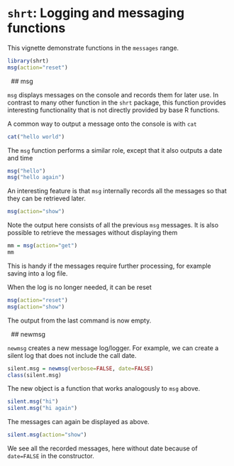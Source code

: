 # `shrt`: Logging and messaging functions

This vignette demonstrate functions in the `messages` range. 

```r
library(shrt)
msg(action="reset")
```




&nbsp;
## msg

`msg` displays messages on the console and records them for later use. In contrast to many other function in the `shrt` package, this function provides interesting functionality that is not directly provided by base R functions. 

A common way to output a message onto the console is with `cat`

```r
cat("hello world")
```

The `msg` function performs a similar role, except that it also outputs a date and time

```r
msg("hello")
msg("hello again")
```

An interesting feature is that `msg` internally records all the messages so that they can be retrieved later. 

```r
msg(action="show")
```

Note the output here consists of all the previous `msg` messages. It is also possible to retrieve the messages without displaying them

```r
mm = msg(action="get")
mm
```

This is handy if the messages require further processing, for example saving into a log file. 

When the log is no longer needed, it can be reset 

```r
msg(action="reset")
msg(action="show")
```

The output from the last command is now empty. 




&nbsp;
## newmsg

`newmsg` creates a new message log/logger. For example, we can create a silent log that does not include the call date. 

```r
silent.msg = newmsg(verbose=FALSE, date=FALSE)
class(silent.msg)
```

The new object is a function that works analogously to `msg` above. 

```r
silent.msg("hi")
silent.msg("hi again")
```

The messages can again be displayed as above. 

```r
silent.msg(action="show")
```

We see all the recorded messages, here without date because of `date=FALSE` in the constructor. 




